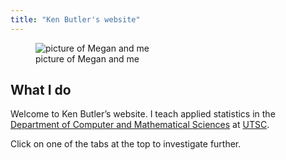 ```yaml
---
title: "Ken Butler's website"
---
```


![picture of Megan and me](https://www.utsc.utoronto.ca/~butler/c32/ken-megan-2.jpg) 

## What I do

Welcome to Ken Butler's website. I teach applied statistics in the [Department of Computer and Mathematical Sciences](https://www.utsc.utoronto.ca/cms/) at [UTSC](https://www.utsc.utoronto.ca/home/). 


Click on one of the tabs at the top to investigate further.
